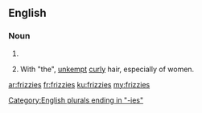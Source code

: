 ==English==

===Noun===
{{head|en}}

# {{plural of|frizzy}}
# {{context|colloquial|lang=en}} With "the", [[unkempt]] [[curly]] hair, especially of women.

[[Category:English plurals ending in "-ies"]]

[[ar:frizzies]]
[[fr:frizzies]]
[[ku:frizzies]]
[[my:frizzies]]